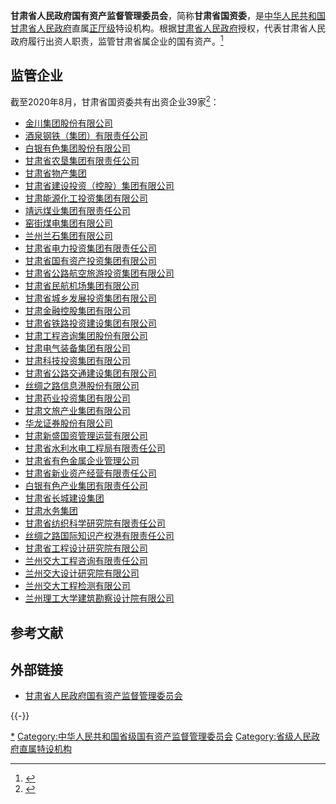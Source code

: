 {{Infobox PRCG
|机构名称=甘肃省人民政府<br/>国有资产监督管理委员会
|职位1=主任
|人员1=[[吴万华|吴万华]]
|职位2=副主任
|人员2=范武德{{wrap}}李　勇{{wrap}}张晓煜{{wrap}}张福林
|人数2=4
|上级机构=[[甘肃省人民政府|甘肃省人民政府]]
|机构类型=甘肃省人民政府直属特设机构
|行政级别=正地厅级
|地址1=[[甘肃省|甘肃省]][[兰州市|兰州市]][[城关区_(兰州市)|城关区]]酒泉路16号
|官网=http://gzw.gansu.gov.cn/
}}

'''甘肃省人民政府国有资产监督管理委员会'''，简称'''甘肃省国资委'''，是[[中华人民共和国|中华人民共和国]][[甘肃省人民政府|甘肃省人民政府]]直属[[正厅级|正厅级]]特设机构。根据[[甘肃省人民政府|甘肃省人民政府]]授权，代表甘肃省人民政府履行出资人职责，监管甘肃省属企业的国有资产。<ref>{{cite web|url=http://gzw.gansu.gov.cn:81/html//2018/09-19/12/084b6993-0067-4b5e-989e-ea9ccd7405b9.html|title=机构简介|date=2018-09-14|publisher=甘肃省国有资产监督管理委员会|access-date=2020-08-15|archive-date=2019-09-17|archive-url=https://web.archive.org/web/20190917044626/http://gzw.gansu.gov.cn:81/html/2018/09-19/12/084b6993-0067-4b5e-989e-ea9ccd7405b9.html|dead-url=no}}</ref>

== 监管企业 ==
截至2020年8月，甘肃省国资委共有出资企业39家<ref>{{cite web|url=http://gzw.gansu.gov.cn/html/16list-1.html|title=出资企业|publisher=甘肃省国有资产监督管理委员会|accessdate=2020-08-15}}</ref>：
* [[金川集团股份有限公司|金川集团股份有限公司]]
* [[酒泉钢铁（集团）有限责任公司|酒泉钢铁（集团）有限责任公司]]
* [[白银有色集团股份有限公司|白银有色集团股份有限公司]]
* [[甘肃省农垦集团有限责任公司|甘肃省农垦集团有限责任公司]]
* [[甘肃省物产集团|甘肃省物产集团]]
* [[甘肃省建设投资（控股）集团有限公司|甘肃省建设投资（控股）集团有限公司]]
* [[甘肃能源化工投资集团有限公司|甘肃能源化工投资集团有限公司]]
* [[靖远煤业集团有限责任公司|靖远煤业集团有限责任公司]]
* [[窑街煤电集团有限公司|窑街煤电集团有限公司]]
* [[兰州兰石集团有限公司|兰州兰石集团有限公司]]
* [[甘肃省电力投资集团有限责任公司|甘肃省电力投资集团有限责任公司]]
* [[甘肃省国有资产投资集团有限公司|甘肃省国有资产投资集团有限公司]]
* [[甘肃省公路航空旅游投资集团有限公司|甘肃省公路航空旅游投资集团有限公司]]
* [[甘肃省民航机场集团有限公司|甘肃省民航机场集团有限公司]]
* [[甘肃省城乡发展投资集团有限公司|甘肃省城乡发展投资集团有限公司]]
* [[甘肃金融控股集团有限公司|甘肃金融控股集团有限公司]]
* [[甘肃省铁路投资建设集团有限公司|甘肃省铁路投资建设集团有限公司]]
* [[甘肃工程咨询集团股份有限公司|甘肃工程咨询集团股份有限公司]]
* [[甘肃电气装备集团有限公司|甘肃电气装备集团有限公司]]
* [[甘肃科技投资集团有限公司|甘肃科技投资集团有限公司]]
* [[甘肃省公路交通建设集团有限公司|甘肃省公路交通建设集团有限公司]]
* [[丝绸之路信息港股份有限公司|丝绸之路信息港股份有限公司]]
* [[甘肃药业投资集团有限公司|甘肃药业投资集团有限公司]]
* [[甘肃文旅产业集团有限公司|甘肃文旅产业集团有限公司]]
* [[华龙证券股份有限公司|华龙证券股份有限公司]]
* [[甘肃新盛国资管理运营有限公司|甘肃新盛国资管理运营有限公司]]
* [[甘肃省水利水电工程局有限责任公司|甘肃省水利水电工程局有限责任公司]]
* [[甘肃省有色金属企业管理公司|甘肃省有色金属企业管理公司]]
* [[甘肃省新业资产经营有限责任公司|甘肃省新业资产经营有限责任公司]]
* [[白银有色产业集团有限责任公司|白银有色产业集团有限责任公司]]
* [[甘肃省长城建设集团|甘肃省长城建设集团]]
* [[甘肃水务集团|甘肃水务集团]]
* [[甘肃省纺织科学研究院有限责任公司|甘肃省纺织科学研究院有限责任公司]]
* [[丝绸之路国际知识产权港有限责任公司|丝绸之路国际知识产权港有限责任公司]]
* [[甘肃省工程设计研究院有限公司|甘肃省工程设计研究院有限公司]]
* [[兰州交大工程咨询有限责任公司|兰州交大工程咨询有限责任公司]]
* [[兰州交大设计研究院有限公司|兰州交大设计研究院有限公司]]
* [[兰州交大工程检测有限公司|兰州交大工程检测有限公司]]
* [[兰州理工大学建筑勘察设计院有限公司|兰州理工大学建筑勘察设计院有限公司]]

== 参考文献 ==
{{Reflist}}

== 外部链接 ==
* [http://gzw.gansu.gov.cn/ 甘肃省人民政府国有资产监督管理委员会] {{Wayback|url=http://gzw.gansu.gov.cn/ |date=20210122194354 }}

{{-}}
{{中华人民共和国各省级行政区|人民政府国有资产监督管理委员会|仅内地=yes}}
[[Category:甘肃省人民政府国有资产监督管理委员会|*]]
[[Category:中华人民共和国省级国有资产监督管理委员会|Category:中华人民共和国省级国有资产监督管理委员会]]
[[Category:省级人民政府直属特设机构|Category:省级人民政府直属特设机构]]